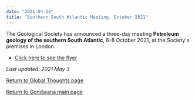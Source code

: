 ```yaml
---
date: "2021-04-14"
title: "Southern South Atlantic Meeting, October 2021"
---
```


The Geological Society has announced a three-day meeting **Petroleum geology of the southern South Atlantic**, 6-8 October 2021, at the Society's premises in London.

* [Click here to see the flyer](http://www.reeves.nl/upload/south-atlantic-poster.pdf)

*Last updated: 2021 May 3*

[Return to Global Thoughts page](../other-material)

[Return to Gondwana main page](../../gondwana)

